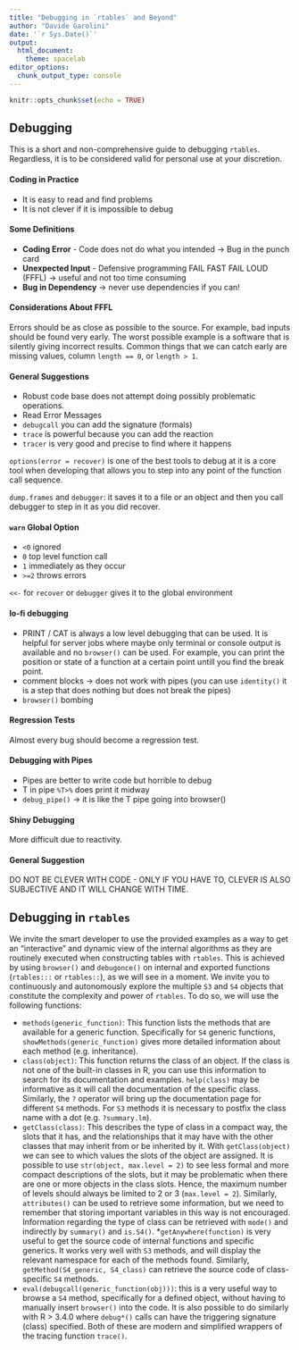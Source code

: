 ```yaml
---
title: "Debugging in `rtables` and Beyond"
author: "Davide Garolini"
date: '`r Sys.Date()`'
output:
  html_document:
    theme: spacelab
editor_options:
  chunk_output_type: console
---
```


```r
knitr::opts_chunk$set(echo = TRUE)
```

## Debugging

This is a short and non-comprehensive guide to debugging `rtables`. Regardless, it is to be considered valid for personal use at your discretion.

#### Coding in Practice

* It is easy to read and find problems
* It is not clever if it is impossible to debug

#### Some Definitions

* __Coding Error__ - Code does not do what you intended -> Bug in the punch card
* __Unexpected Input__ - Defensive programming FAIL FAST FAIL LOUD (FFFL) -> useful and not too time consuming
* __Bug in Dependency__ -> never use dependencies if you can!

#### Considerations About FFFL

Errors should be as close as possible to the source. For example, bad inputs should be found very early. The worst possible example is a software that is silently giving incorrect results. Common things that we can catch early are missing values, column `length == 0`,  or `length > 1`.

#### General Suggestions

* Robust code base does not attempt doing possibly problematic operations.
* Read Error Messages
* `debugcall` you can add the signature (formals)
* `trace` is powerful because you can add the reaction
* `tracer` is very good and precise to find where it happens

`options(error = recover)` is one of the best tools to debug at it is a core tool when developing that allows you to step into any point of the function call sequence.

`dump.frames` and `debugger`: it saves it to a file or an object and then you call debugger to step in it
as you did recover.

#### `warn` Global Option

- `<0` ignored
- `0` top level function call
- `1` immediately as they occur
- `>=2` throws errors

`<<-` for `recover` or `debugger` gives it to the global environment

#### lo-fi debugging

* PRINT / CAT is always a low level debugging that can be used. It is helpful for server jobs where maybe only terminal or console output is available and no `browser()` can be used. For example, you can print the position or state of a function at a certain point untill you find the break point.
* comment blocks -> does not work with pipes (you can use `identity()` it is a step that does nothing but does not break the pipes)
* `browser()` bombing

#### Regression Tests

Almost every bug should become a regression test.

#### Debugging with Pipes

* Pipes are better to write code but horrible to debug
* T in pipe `%T>%` does print it midway
* `debug_pipe()` -> it is like the T pipe going into browser()

#### Shiny Debugging

More difficult due to reactivity.

#### General Suggestion

DO NOT BE CLEVER WITH CODE - ONLY IF YOU HAVE TO, CLEVER IS ALSO SUBJECTIVE AND IT WILL CHANGE WITH TIME.

## Debugging in `rtables`

We invite the smart developer to use the provided examples as a way to get an "interactive" and dynamic view of the internal algorithms as they are routinely executed when constructing tables with `rtables`. This is achieved by using `browser()` and `debugonce()` on internal and exported functions (`rtables:::` or `rtables::`), as we will see in a moment. We invite you to continuously and autonomously explore the multiple `S3` and `S4` objects that constitute the complexity and power of `rtables`. To do so, we will use the following functions:

* `methods(generic_function)`: This function lists the methods that are available for a generic function. Specifically for `S4` generic functions, `showMethods(generic_function)` gives more detailed information about each method (e.g. inheritance).
* `class(object)`: This function returns the class of an object. If the class is not one of the built-in classes in R, you can use this information to search for its documentation and examples. `help(class)` may be informative as it will call the documentation of the specific class. Similarly, the `?` operator will bring up the documentation page for different `S4` methods. For `S3` methods it is necessary to postfix the class name with a dot (e.g. `?summary.lm`).
* `getClass(class)`: This describes the type of class in a compact way, the slots that it has, and the relationships that it may have with the other classes that may inherit from or be inherited by it. With `getClass(object)` we can see to which values the slots of the object are assigned. It is possible to use `str(object, max.level = 2)` to see less formal and more compact descriptions of the slots, but it may be problematic when there are one or more objects in the class slots. Hence, the maximum number of levels should always be limited to 2 or 3 (`max.level = 2`). Similarly, `attributes()` can be used to retrieve some information, but we need to remember that storing important variables in this way is not encouraged. Information regarding the type of class can be retrieved with `mode()` and indirectly by `summary()` and `is.S4()`.
*`getAnywhere(function)` is very useful to get the source code of internal functions and specific generics. It works very well with `S3` methods, and will display the relevant namespace for each of the methods found. Similarly, `getMethod(S4_generic, S4_class)` can retrieve the source code of class-specific `S4` methods.
* `eval(debugcall(generic_function(obj)))`: this is a very useful way to browse a `S4` method, specifically for a defined object, without having to manually insert `browser()` into the code. It is also possible to do similarly with R > 3.4.0 where `debug*()` calls can have the triggering signature (class) specified. Both of these are modern and simplified wrappers of the tracing function `trace()`.
